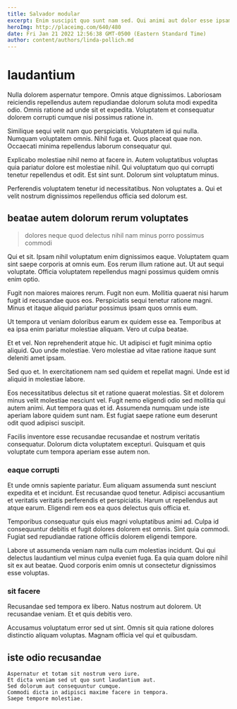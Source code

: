 ```yaml
---
title: Salvador modular
excerpt: Enim suscipit quo sunt nam sed. Qui animi aut dolor esse ipsam qui quia voluptatem. Consectetur dolorum animi. Quod minus voluptatibus vel consectetur autem a et adipisci.
heroImg: http://placeimg.com/640/480
date: Fri Jan 21 2022 12:56:38 GMT-0500 (Eastern Standard Time)
author: content/authors/linda-pollich.md
---
```

# laudantium

Nulla dolorem aspernatur tempore. Omnis atque dignissimos. Laboriosam reiciendis repellendus autem repudiandae dolorum soluta modi expedita odio. Omnis ratione ad unde sit et expedita. Voluptatem et consequatur dolorem corrupti cumque nisi possimus ratione in.
  
Similique sequi velit nam quo perspiciatis. Voluptatem id qui nulla. Numquam voluptatem omnis. Nihil fuga et. Quos placeat quae non. Occaecati minima repellendus laborum consequatur qui.
  
Explicabo molestiae nihil nemo at facere in. Autem voluptatibus voluptas quia pariatur dolore est molestiae nihil. Qui voluptatum quo qui corrupti tenetur repellendus et odit. Est sint sunt. Dolorum sint voluptatum minus.
  
Perferendis voluptatem tenetur id necessitatibus. Non voluptates a. Qui et velit nostrum dignissimos repellendus officia sed dolorum est.

## beatae autem dolorum rerum voluptates

> dolores neque quod delectus nihil nam minus porro possimus commodi

Qui et sit. Ipsam nihil voluptatum enim dignissimos eaque. Voluptatem quam sint saepe corporis at omnis eum. Eos rerum illum ratione aut. Ut aut sequi voluptate. Officia voluptatem repellendus magni possimus quidem omnis enim optio.
  
Fugit non maiores maiores rerum. Fugit non eum. Mollitia quaerat nisi harum fugit id recusandae quos eos. Perspiciatis sequi tenetur ratione magni. Minus et itaque aliquid pariatur possimus ipsam quos omnis eum.
  
Ut tempora ut veniam doloribus earum ex quidem esse ea. Temporibus at ea ipsa enim pariatur molestiae aliquam. Vero ut culpa beatae.
  
Et et vel. Non reprehenderit atque hic. Ut adipisci et fugit minima optio aliquid. Quo unde molestiae. Vero molestiae ad vitae ratione itaque sunt deleniti amet ipsam.
  
Sed quo et. In exercitationem nam sed quidem et repellat magni. Unde est id aliquid in molestiae labore.
  
Eos necessitatibus delectus sit et ratione quaerat molestias. Sit et dolorem minus velit molestiae nesciunt vel. Fugit nemo eligendi odio sed mollitia qui autem animi. Aut tempora quas et id. Assumenda numquam unde iste aperiam labore quidem sunt nam. Est fugiat saepe ratione eum deserunt odit quod adipisci suscipit.
  
Facilis inventore esse recusandae recusandae et nostrum veritatis consequatur. Dolorum dicta voluptatem excepturi. Quisquam et quis voluptate cum tempora aperiam esse autem non.

### eaque corrupti

Et unde omnis sapiente pariatur. Eum aliquam assumenda sunt nesciunt expedita et et incidunt. Est recusandae quod tenetur. Adipisci accusantium et veritatis veritatis perferendis et perspiciatis. Harum ut repellendus aut atque earum. Eligendi rem eos ea quos delectus quis officia et.
  
Temporibus consequatur quis eius magni voluptatibus animi ad. Culpa id consequuntur debitis et fugit dolores dolorem est omnis. Sint quia commodi. Fugiat sed repudiandae ratione officiis dolorem eligendi tempore.
  
Labore ut assumenda veniam nam nulla cum molestias incidunt. Qui qui delectus laudantium vel minus culpa eveniet fuga. Ea quia quam dolore nihil sit ex aut beatae. Quod corporis enim omnis ut consectetur dignissimos esse voluptas.

### sit facere

Recusandae sed tempora ex libero. Natus nostrum aut dolorem. Ut recusandae veniam. Et et quis debitis vero.
  
Accusamus voluptatum error sed ut sint. Omnis sit quia ratione dolores distinctio aliquam voluptas. Magnam officia vel qui et quibusdam.

## iste odio recusandae

```text
Aspernatur et totam sit nostrum vero iure.
Et dicta veniam sed ut quo sunt laudantium aut.
Sed dolorum aut consequuntur cumque.
Commodi dicta in adipisci maxime facere in tempora.
Saepe tempore molestiae.
```

